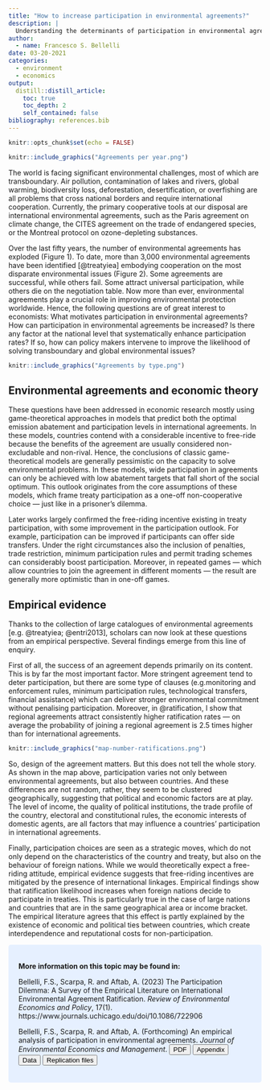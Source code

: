 ---
title: "How to increase participation in environmental agreements?"
description: |
  Understanding the determinants of participation in environmental agreements can help us frame more successful agreements. In this article, I discuss the economic theory and empirical evidence on this topic.
author:
  - name: Francesco S. Bellelli
date: 03-20-2021
categories: 
  - environment
  - economics
output:
  distill::distill_article:
    toc: true
    toc_depth: 2
    self_contained: false
bibliography: references.bib
---

<style>
div.blue { background-color:#e6f0ff; border-radius: 5px; padding: 20px;}
</style>


```{r setup, include=FALSE}
knitr::opts_chunk$set(echo = FALSE)
```


```{r echo=FALSE, layout="l-body", fig.cap="Number of multilateral environmental agreements by year <br>Data from @treatyiea"}
knitr::include_graphics("Agreements per year.png")
```


The world is facing significant environmental challenges, most of which are transboundary. Air pollution, contamination of lakes and rivers, global warming, biodiversity loss, deforestation, desertification, or overfishing are all problems that cross national borders and require international cooperation. Currently, the primary cooperative tools at our disposal are international environmental agreements, such as the Paris agreement on climate change, the CITES agreement on the trade of endangered species, or the Montreal protocol on ozone-depleting substances.

Over the last fifty years, the number of environmental agreements has exploded (Figure 1). To date, more than 3,000 environmental agreements have been identified [@treatyiea] embodying cooperation on the most disparate environmental issues (Figure 2). Some agreements are successful, while others fail. Some attract universal participation, while others die on the negotiation table. Now more than ever, environmental agreements play a crucial role in improving environmental protection worldwide. Hence, the following questions are of great interest to economists: What motivates participation in environmental agreements? How can participation in environmental agreements be increased? Is there any factor at the national level that systematically enhance participation rates? If so, how can policy makers intervene to improve the likelihood of solving transboundary and global environmental issues? 


```{r echo=FALSE, layout="l-body", fig.cap="Number of agreements by subject <br>Data from @treatyiea"}
knitr::include_graphics("Agreements by type.png")
```


## Environmental agreements and economic theory

These questions have been addressed in economic research mostly using game-theoretical approaches in models that predict both the optimal emission abatement and participation levels in international agreements. In these models, countries contend with a considerable incentive to free-ride because the benefits of the agreement are usually considered non-excludable and non-rival. Hence, the conclusions of classic game-theoretical models are generally pessimistic on the capacity to solve environmental problems. In these models, wide participation in agreements can only be achieved with low abatement targets that fall short of the social optimum. This outlook originates from the core assumptions of these models, which frame treaty participation as a one-off non-cooperative choice --- just like in a prisoner's dilemma. 

Later works largely confirmed the free-riding incentive existing in treaty participation, with some improvement in the participation outlook. For example, participation can be improved if participants can offer side transfers. Under the right circumstances also the inclusion of penalties, trade restriction, minimum participation rules and permit trading schemes can considerably boost participation. Moreover, in repeated games --- which allow countries to join the agreement in different moments --- the result are generally more optimistic than in one-off games.




## Empirical evidence

Thanks to the collection of large catalogues of environmental agreements [e.g. @treatyiea; @entri2013], scholars can now look at these questions from an empirical perspective. Several findings emerge from this line of enquiry. 

First of all, the success of an agreement depends primarily on its content. This is by far the most important factor. More stringent agreement tend to deter participation, but there are some type of clauses (e.g.monitoring and enforcement rules, minimum participation rules, technological transfers, financial assistance) which can deliver stronger environmental commitment without penalising participation. Moreover, in @ratification, I show that regional agreements attract consistently higher ratification rates --- on average the probability of joining a regional agreement is 2.5 times higher than for international agreements.

```{r echo=FALSE, layout="l-body", fig.cap="Number of IEA ratifications by 2017 <br>Data from @ratification", preview=TRUE}
knitr::include_graphics("map-number-ratifications.png")
```

So, design of the agreement matters. But this does not tell the whole story. As shown in the map above, participation varies not only between environmental agreements, but also between countries.  And these differences are not random, rather, they seem to be clustered geographically, suggesting that political and economic factors are at play. The level of income, the quality of political institutions, the trade profile of the country, electoral and constitutional rules, the economic interests of domestic agents, are all factors that may influence a countries' participation in international agreements. 


Finally, participation choices are seen as a strategic moves, which do not only depend on the characteristics of the country and treaty, but also on the behaviour of foreign nations. While we would theoretically expect a free-riding attitude, empirical evidence suggests that free-riding incentives are mitigated by the presence of international linkages. Empirical findings show that ratification likelihood increases when foreign nations decide to participate in treaties.  This is particularly true in the case of large nations and countries that are in the same geographical area or income bracket.  The empirical literature agrees that this effect is partly explained by the existence of economic and political ties between countries, which create interdependence and reputational costs for non-participation.



<div class = "blue">
**More information on this topic may be found in:**

Bellelli, F.S., Scarpa, R. and Aftab, A. (2023) The Participation Dilemma: A Survey of the Empirical Literature on International Environmental Agreement Ratification. *Review of Environmental Economics and Policy*, 17(1). https://www.journals.uchicago.edu/doi/10.1086/722906

Bellelli, F.S., Scarpa, R. and Aftab, A. (Forthcoming) An empirical analysis of participation in environmental agreements. *Journal of Environmental Economics and Management*.
<a href="papers/Ratification_paper.pdf"><button>PDF</button></a>
<a href="papers/ratification paper appendix.zip"><button>Appendix</button></a>
<a href="ratification-data.html"><button>Data</button></a>
<a href="https://drive.google.com/file/d/1b_4h66745Hk7M_SR5JPXaB8ViJ-GMRRH/view?usp=sharing"><button>Replication files</button></a>
</div>


